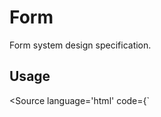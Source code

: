 
# Form

Form system design specification.

## Usage

<Source language='html' code={`
<script>
  const formConfig = { ... };
  const form = makeForm(formConfig);
<\/script>

<Form {form}/>
`}/>

### Basic example

<Canvas withSource="none">
  <Story name="basic" id="systems-form--basic" />
</Canvas>

### If example

<Canvas withSource="none">
  <Story name="ifExample" id="systems-form--if-condition" />
</Canvas>

### Switch case example

<Canvas withSource="none">
  <Story name="switchCase" id="systems-form--switch-condition" />
</Canvas>

## Arguments

<ArgsTable of={Form} />
